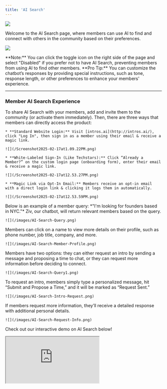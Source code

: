 ```yaml
---
title: 'AI Search'
---
```


![](/images/AI-Search.png)

Welcome to the AI Search page, where members can use AI to find and connect with others in the community based on their preferences.

![](/images/AI-Search-Toggle.png)

<Note>
  **Note:** You can click the toggle icon on the right side of the page and select "Disabled" if you prefer not to have AI Search, preventing members from using AI to find other members.
</Note>

<Tip>
  **Pro Tip:** You can customize the chatbot’s responses by providing special instructions, such as tone, response length, or other preferences to enhance your members' experience.
</Tip>

***

### Member AI Search Experience

<Steps>
  <Step title="Invite Members to AI Search">
    To share AI Search with your members, add and invite them to the community (or activate them immediately). Then, there are three ways that members can directly access the product:&#x20;

    * **Standard Website Login:** Visit [intros.ai](http://intros.ai/), click "Log In", then sign in as a member using their email & receive a magic link.

    ![](/Screenshot2025-02-17at1.09.22PM.png)

    * **White-Labeled Sign-In (Like Techstars):** Click “Already a Member?” on the custom login page (onboarding form), enter their email & receive a magic link.

    ![](/Screenshot2025-02-17at12.53.27PM.png)

    * **Magic Link via Opt-In Email:** Members receive an opt-in email with a direct login link & clicking it logs them in automatically.

    ![](/Screenshot2025-02-17at12.53.59PM.png)
  </Step>

  <Step title="Members Type in a Query">
    Below is an example of a member query: *"I'm looking for founders based in NYC."* Ziv, our chatbot, will return relevant members based on the query.

    ![](/images/AI-Search-Query.png)
  </Step>

  <Step title="Members Check Out Profiles">
    Members can click on a name to view more details on their profile, such as phone number, job title, company, and more.

    ![](/images/AI-Search-Member-Profile.png)
  </Step>

  <Step title="Members Choose an Option">
    Members have two options: they can either request an intro by sending a message and proposing a time to chat, or they can request more information before deciding to connect.

    ![](/images/AI-Search-Query1.png)
  </Step>

  <Step title="Members Request an Intro">
    To request an intro, members simply type a personalized message, hit “Submit and Propose a Time,” and it will be marked as “Request Sent.”

    ![](/images/AI-Search-Intro-Request.png)
  </Step>

  <Step title="Members Request More Information">
    If members request more information, they’ll receive a detailed response with additional personal details.

    ![](/images/AI-Search-Request-Info.png)
  </Step>
</Steps>

Check out our interactive demo on AI Search below!

<iframe src="https://capture.navattic.com/cm1hx7qzs000a03l40o5i7ut9?hideMobileAlert=true&scale=1" style={{ border: "none", width: "100%", height: "546px" }} allow="fullscreen" id="navattic-embed" />